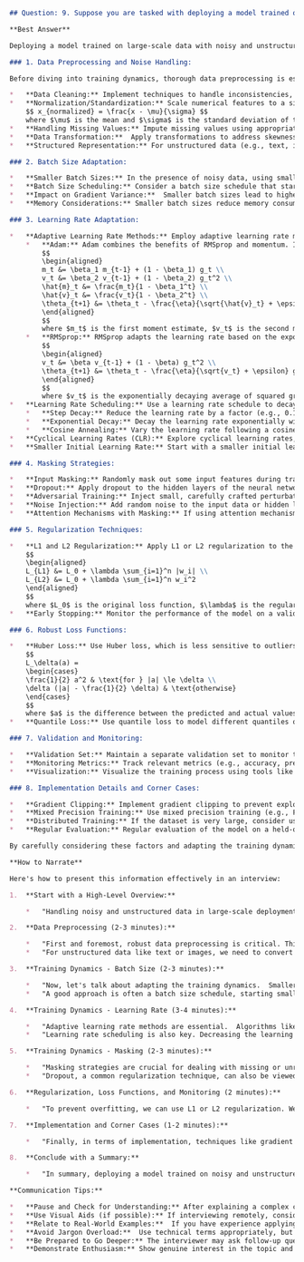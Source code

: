 ```markdown
## Question: 9. Suppose you are tasked with deploying a model trained on large-scale data using noisy and unstructured inputs. How would you adapt your training dynamics (batch size, learning rate, and masking strategies) to accommodate real-world challenges?

**Best Answer**

Deploying a model trained on large-scale data with noisy and unstructured inputs presents significant challenges. Adapting training dynamics—specifically batch size, learning rate, and masking strategies—is crucial for building a robust and generalizable model. Here's a breakdown of how I would approach these adaptations:

### 1. Data Preprocessing and Noise Handling:

Before diving into training dynamics, thorough data preprocessing is essential. This includes:

*   **Data Cleaning:** Implement techniques to handle inconsistencies, errors, and outliers in the data. This may involve rule-based cleaning, statistical methods (e.g., IQR for outlier removal), or using external knowledge bases.
*   **Normalization/Standardization:** Scale numerical features to a similar range to prevent features with larger values from dominating the learning process.  Common methods include Min-Max scaling and Z-score standardization. For example, Z-score standardization scales the data as follows:
    $$ x_{normalized} = \frac{x - \mu}{\sigma} $$
    where $\mu$ is the mean and $\sigma$ is the standard deviation of the feature.
*   **Handling Missing Values:** Impute missing values using appropriate methods.  Simple methods like mean/median imputation can be a starting point. More sophisticated techniques include k-Nearest Neighbors imputation or model-based imputation.
*   **Data Transformation:**  Apply transformations to address skewness or non-normality in the data. Common transformations include logarithmic transformations, square root transformations, or Box-Cox transformations.
*   **Structured Representation:** For unstructured data (e.g., text, images), convert them into suitable numerical representations using techniques like word embeddings (Word2Vec, GloVe, BERT), image feature extraction (CNNs), or other domain-specific methods.

### 2. Batch Size Adaptation:

*   **Smaller Batch Sizes:** In the presence of noisy data, using smaller batch sizes can be beneficial. Smaller batches introduce more stochasticity into the gradient updates, which can help the model escape local minima and generalize better.  However, very small batch sizes can lead to unstable training.
*   **Batch Size Scheduling:** Consider a batch size schedule that starts with a smaller batch size and gradually increases it as training progresses. This allows the model to initially explore the parameter space more thoroughly and then fine-tune with larger batches for more stable convergence.
*   **Impact on Gradient Variance:**  Smaller batch sizes lead to higher variance in gradient estimates. The variance is approximately inversely proportional to the batch size: $Var(\nabla_{\theta}L) \propto \frac{1}{B}$, where $B$ is the batch size.
*   **Memory Considerations:** Smaller batch sizes reduce memory consumption, which is particularly important when working with large models and datasets.

### 3. Learning Rate Adaptation:

*   **Adaptive Learning Rate Methods:** Employ adaptive learning rate methods like Adam, RMSprop, or Adagrad. These methods adjust the learning rate for each parameter based on its historical gradient information, making them more robust to noisy data and varying feature scales.
    *   **Adam:** Adam combines the benefits of RMSprop and momentum. It updates the learning rate for each parameter based on estimates of both the first and second moments of the gradients. The update rule is:
        $$
        \begin{aligned}
        m_t &= \beta_1 m_{t-1} + (1 - \beta_1) g_t \\
        v_t &= \beta_2 v_{t-1} + (1 - \beta_2) g_t^2 \\
        \hat{m}_t &= \frac{m_t}{1 - \beta_1^t} \\
        \hat{v}_t &= \frac{v_t}{1 - \beta_2^t} \\
        \theta_{t+1} &= \theta_t - \frac{\eta}{\sqrt{\hat{v}_t} + \epsilon} \hat{m}_t
        \end{aligned}
        $$
        where $m_t$ is the first moment estimate, $v_t$ is the second moment estimate, $g_t$ is the gradient at time $t$, $\beta_1$ and $\beta_2$ are decay rates, $\eta$ is the learning rate, and $\epsilon$ is a small constant to prevent division by zero.
    *   **RMSprop:** RMSprop adapts the learning rate based on the exponentially decaying average of squared gradients:
        $$
        \begin{aligned}
        v_t &= \beta v_{t-1} + (1 - \beta) g_t^2 \\
        \theta_{t+1} &= \theta_t - \frac{\eta}{\sqrt{v_t} + \epsilon} g_t
        \end{aligned}
        $$
        where $v_t$ is the exponentially decaying average of squared gradients, $g_t$ is the gradient at time $t$, $\beta$ is the decay rate, $\eta$ is the learning rate, and $\epsilon$ is a small constant.
*   **Learning Rate Scheduling:** Use a learning rate schedule to decay the learning rate during training. This can help the model converge to a better solution and prevent oscillations. Common schedules include:
    *   **Step Decay:** Reduce the learning rate by a factor (e.g., 0.1) every few epochs.
    *   **Exponential Decay:** Decay the learning rate exponentially with each epoch: $\eta_t = \eta_0 e^{-kt}$, where $\eta_0$ is the initial learning rate, $k$ is the decay rate, and $t$ is the epoch number.
    *   **Cosine Annealing:** Vary the learning rate following a cosine function.
*   **Cyclical Learning Rates (CLR):** Explore cyclical learning rates, where the learning rate cyclically varies between a minimum and maximum value. This can help the model escape local minima and find broader, more robust solutions.
*   **Smaller Initial Learning Rate:** Start with a smaller initial learning rate. Noisy data can cause large gradient updates early in training, which can destabilize the model. A smaller learning rate provides more stability.

### 4. Masking Strategies:

*   **Input Masking:** Randomly mask out some input features during training. This forces the model to learn more robust representations that are less sensitive to individual features. This is particularly useful when dealing with missing or unreliable data.
*   **Dropout:** Apply dropout to the hidden layers of the neural network. Dropout randomly sets a fraction of the neurons to zero during each forward pass, preventing the model from relying too heavily on any single neuron and improving generalization. The dropout rate (e.g., 0.5) controls the probability of a neuron being dropped.
*   **Adversarial Training:** Inject small, carefully crafted perturbations to the input data during training. These perturbations are designed to fool the model, forcing it to learn more robust decision boundaries.
*   **Noise Injection:** Add random noise to the input data or hidden layers. This can help the model become more resilient to noise in the real world.
*   **Attention Mechanisms with Masking:** If using attention mechanisms, incorporate masking to ignore certain parts of the input sequence. This is particularly useful for handling variable-length sequences or noisy segments in sequence data.

### 5. Regularization Techniques:

*   **L1 and L2 Regularization:** Apply L1 or L2 regularization to the model's weights to prevent overfitting. L1 regularization encourages sparsity in the weights, while L2 regularization penalizes large weights. The regularization terms are added to the loss function:
    $$
    \begin{aligned}
    L_{L1} &= L_0 + \lambda \sum_{i=1}^n |w_i| \\
    L_{L2} &= L_0 + \lambda \sum_{i=1}^n w_i^2
    \end{aligned}
    $$
    where $L_0$ is the original loss function, $\lambda$ is the regularization strength, and $w_i$ are the model's weights.
*   **Early Stopping:** Monitor the performance of the model on a validation set and stop training when the validation performance starts to degrade. This prevents the model from overfitting to the training data.

### 6. Robust Loss Functions:

*   **Huber Loss:** Use Huber loss, which is less sensitive to outliers than squared error loss. Huber loss is defined as:
    $$
    L_\delta(a) =
    \begin{cases}
    \frac{1}{2} a^2 & \text{for } |a| \le \delta \\
    \delta (|a| - \frac{1}{2} \delta) & \text{otherwise}
    \end{cases}
    $$
    where $a$ is the difference between the predicted and actual values, and $\delta$ is a threshold.
*   **Quantile Loss:** Use quantile loss to model different quantiles of the target variable. This can be useful when the data has skewed distributions or when different prediction errors have different costs.

### 7. Validation and Monitoring:

*   **Validation Set:** Maintain a separate validation set to monitor the model's performance during training. Use this set to tune hyperparameters and evaluate the model's generalization ability.
*   **Monitoring Metrics:** Track relevant metrics (e.g., accuracy, precision, recall, F1-score, AUC) on the validation set to detect overfitting or underfitting.
*   **Visualization:** Visualize the training process using tools like TensorBoard to monitor the learning curves, gradient magnitudes, and other relevant statistics.

### 8. Implementation Details and Corner Cases:

*   **Gradient Clipping:** Implement gradient clipping to prevent exploding gradients, which can occur when training deep neural networks with noisy data.
*   **Mixed Precision Training:** Use mixed precision training (e.g., FP16) to reduce memory consumption and speed up training.
*   **Distributed Training:** If the dataset is very large, consider using distributed training to parallelize the training process across multiple GPUs or machines.
*   **Regular Evaluation:** Regular evaluation of the model on a held-out test set is crucial to ensure that the model generalizes well to unseen data.

By carefully considering these factors and adapting the training dynamics accordingly, it is possible to build a robust and generalizable model that can effectively handle noisy and unstructured data in real-world deployment scenarios.

**How to Narrate**

Here's how to present this information effectively in an interview:

1.  **Start with a High-Level Overview:**

    *   "Handling noisy and unstructured data in large-scale deployments requires a multi-faceted approach. It's not just about a single trick, but rather a combination of careful data preprocessing, adaptive training techniques, and robust evaluation strategies."

2.  **Data Preprocessing (2-3 minutes):**

    *   "First and foremost, robust data preprocessing is critical. This involves cleaning the data by addressing inconsistencies and outliers, normalizing features to ensure fair contribution during learning, and handling missing values using appropriate imputation techniques."
    *   "For unstructured data like text or images, we need to convert them into numerical representations using methods like word embeddings or CNN-based feature extraction."

3.  **Training Dynamics - Batch Size (2-3 minutes):**

    *   "Now, let's talk about adapting the training dynamics.  Smaller batch sizes can be beneficial with noisy data because they introduce more stochasticity, helping the model escape local minima. However, you have to be careful not to make them *too* small, as that increases gradient variance."
    *   "A good approach is often a batch size schedule, starting small and gradually increasing it as training progresses."

4.  **Training Dynamics - Learning Rate (3-4 minutes):**

    *   "Adaptive learning rate methods are essential.  Algorithms like Adam or RMSprop dynamically adjust the learning rate for each parameter, making them more resilient to noisy data and varying feature scales. For example, Adam uses estimates of both the first and second moments of the gradients to adapt the learning rate."  (You can briefly show the Adam update rule if the interviewer seems engaged.)
    *   "Learning rate scheduling is also key. Decreasing the learning rate over time, either through step decay, exponential decay, or cosine annealing, helps the model converge to a better solution."

5.  **Training Dynamics - Masking (2-3 minutes):**

    *   "Masking strategies are crucial for dealing with missing or unreliable data. Input masking involves randomly masking out some input features during training, forcing the model to learn more robust representations."
    *   "Dropout, a common regularization technique, can also be viewed as a form of masking applied to hidden layers."

6.  **Regularization, Loss Functions, and Monitoring (2 minutes):**

    *   "To prevent overfitting, we can use L1 or L2 regularization. We can also use more robust loss functions like Huber Loss. Don't forget to monitor the validation set."

7.  **Implementation and Corner Cases (1-2 minutes):**

    *   "Finally, in terms of implementation, techniques like gradient clipping and mixed-precision training can be beneficial for stability and efficiency. For very large datasets, distributed training is often necessary."

8.  **Conclude with a Summary:**

    *   "In summary, deploying a model trained on noisy and unstructured data requires a holistic approach. By carefully adapting the training dynamics – batch size, learning rate, and masking strategies – and incorporating robust data preprocessing and evaluation techniques, we can build a model that generalizes well to real-world scenarios."

**Communication Tips:**

*   **Pause and Check for Understanding:** After explaining a complex concept (e.g., Adam, masking), pause and ask the interviewer if they have any questions before moving on.
*   **Use Visual Aids (if possible):** If interviewing remotely, consider sharing your screen and showing relevant diagrams or equations (prepare these beforehand).
*   **Relate to Real-World Examples:**  If you have experience applying these techniques to specific projects, briefly mention them to illustrate your practical knowledge.
*   **Avoid Jargon Overload:**  Use technical terms appropriately, but avoid overwhelming the interviewer with excessive jargon. Explain concepts clearly and concisely.
*   **Be Prepared to Go Deeper:** The interviewer may ask follow-up questions about any of the topics you discuss. Be prepared to provide more detailed explanations or examples.
*   **Demonstrate Enthusiasm:** Show genuine interest in the topic and a willingness to learn and adapt.
```